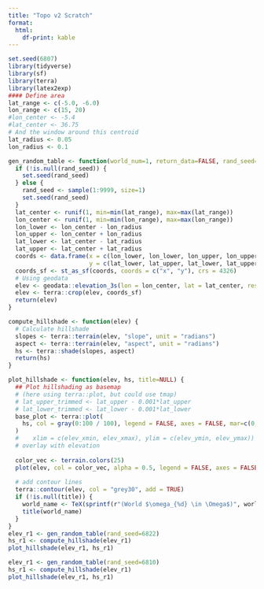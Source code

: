 ```yaml
---
title: "Topo v2 Scratch"
format:
  html:
    df-print: kable
---
```


```r
set.seed(6807)
library(tidyverse)
library(sf)
library(terra)
library(latex2exp)
#### Define area
lat_range <- c(-5.0, -6.0)
lon_range <- c(15, 20)
#lon_center <- -5.4
#lat_center <- 36.75
# And the window around this centroid
lat_radius <- 0.05
lon_radius <- 0.1

gen_random_table <- function(world_num=1, return_data=FALSE, rand_seed=NULL) {
  if (!is.null(rand_seed)) {
    set.seed(rand_seed)
  } else {
    rand_seed <- sample(1:9999, size=1)
    set.seed(rand_seed)
  }
  lat_center <- runif(1, min=min(lat_range), max=max(lat_range))
  lon_center <- runif(1, min=min(lon_range), max=max(lon_range))
  lon_lower <- lon_center - lon_radius
  lon_upper <- lon_center + lon_radius
  lat_lower <- lat_center - lat_radius
  lat_upper <- lat_center + lat_radius
  coords <- data.frame(x = c(lon_lower, lon_lower, lon_upper, lon_upper),
                       y = c(lat_lower, lat_upper, lat_lower, lat_upper))
  coords_sf <- st_as_sf(coords, coords = c("x", "y"), crs = 4326)
  # Using geodata
  elev <- geodata::elevation_3s(lon = lon_center, lat = lat_center, res=2.5, path = getwd())
  elev <- terra::crop(elev, coords_sf)
  return(elev)
}

compute_hillshade <- function(elev) {
  # Calculate hillshade
  slopes <- terra::terrain(elev, "slope", unit = "radians")
  aspect <- terra::terrain(elev, "aspect", unit = "radians")
  hs <- terra::shade(slopes, aspect)
  return(hs)
}

plot_hillshade <- function(elev, hs, title=NULL) {
  ## Plot hillshading as basemap
  # (here using terra::plot, but could use tmap)
  # lat_upper_trimmed <- lat_upper - 0.001*lat_upper
  # lat_lower_trimmed <- lat_lower - 0.001*lat_lower
  base_plot <- terra::plot(
    hs, col = gray(0:100 / 100), legend = FALSE, axes = FALSE, mar=c(0,0,1,0), grid=TRUE
  )
  #    xlim = c(elev_xmin, elev_xmax), ylim = c(elev_ymin, elev_ymax))
  # overlay with elevation
  
  color_vec <- terrain.colors(25)
  plot(elev, col = color_vec, alpha = 0.5, legend = FALSE, axes = FALSE, add = TRUE)
  
  # add contour lines
  terra::contour(elev, col = "grey30", add = TRUE)
  if (!is.null(title)) {
    world_name <- TeX(sprintf(r"(World $\omega_{%d} \in \Omega$)", world_num))
    title(world_name)
  }
}
elev_r1 <- gen_random_table(rand_seed=6822)
hs_r1 <- compute_hillshade(elev_r1)
plot_hillshade(elev_r1, hs_r1)
```

```r
elev_r1 <- gen_random_table(rand_seed=6810)
hs_r1 <- compute_hillshade(elev_r1)
plot_hillshade(elev_r1, hs_r1)
```
